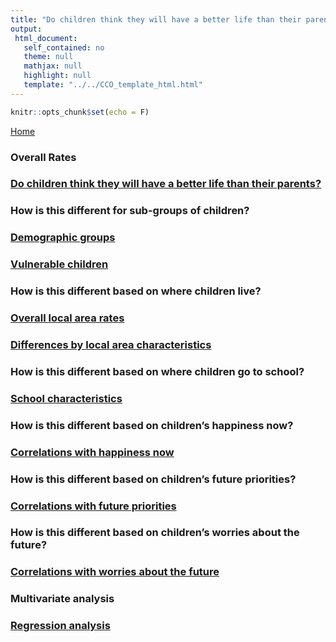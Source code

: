 ```yaml
---
title: "Do children think they will have a better life than their parents?"
output: 
 html_document: 
   self_contained: no
   theme: null
   mathjax: null
   highlight: null
   template: "../../CCO_template_html.html"
---
```


```r
knitr::opts_chunk$set(echo = F)
```

<link rel="stylesheet" href="../../styles.css" type="text/css" />

<a href="../../index.html">Home</a></li>

<h3>Overall Rates</h3>


<div class="topic_navList">
<a class="meta_navList_link" href="9-17_parents_overall.html">
<h3 class="list_header">Do children think they will have a better life than their parents?</h3></a>
</div>


<h3>How is this different for sub-groups of children?</h3>

<div class="topic_navList">
<a class="meta_navList_link" href="9-17_parents_child_chars.html">
<h3 class="list_header">Demographic groups</h3></a>
</div>

<div class="topic_navList">
<a class="meta_navList_link" href="9-17_parents_disad.html">
<h3 class="list_header">Vulnerable children</h3></a>
</div>

<h3>How is this different based on where children live?</h3>

<div class="topic_navList">
<a class="meta_navList_link" href="9-17_parents_map.html">
<h3 class="list_header">Overall local area rates</h3></a>
</div>

<div class="topic_navList">
<a class="meta_navList_link" href="9-17_parents_area_chars.html">
<h3 class="list_header">Differences by local area characteristics</h3></a>
</div>

<h3>How is this different based on where children go to school?</h3>

<div class="topic_navList">
<a class="meta_navList_link" href="9-17_parents_school.html">
<h3 class="list_header">School characteristics</h3></a>
</div>

<h3>How is this different based on children's happiness now?</h3>

<div class="topic_navList">
<a class="meta_navList_link" href="9-17_parents_happiness.html">
<h3 class="list_header">Correlations with happiness now</h3></a>
</div>

<h3>How is this different based on children's future priorities?</h3>

<div class="topic_navList">
<a class="meta_navList_link" href="9-17_parents_important.html">
<h3 class="list_header">Correlations with future priorities</h3></a>
</div>

<h3>How is this different based on children's worries about the future?</h3>

<div class="topic_navList">
<a class="meta_navList_link" href="9-17_parents_worry.html">
<h3 class="list_header">Correlations with worries about the future</h3></a>
</div>

<h3>Multivariate analysis</h3>

<div class="topic_navList">
<a class="meta_navList_link" href="9-17_parents_regression.html">
<h3 class="list_header">Regression analysis</h3></a>
</div>